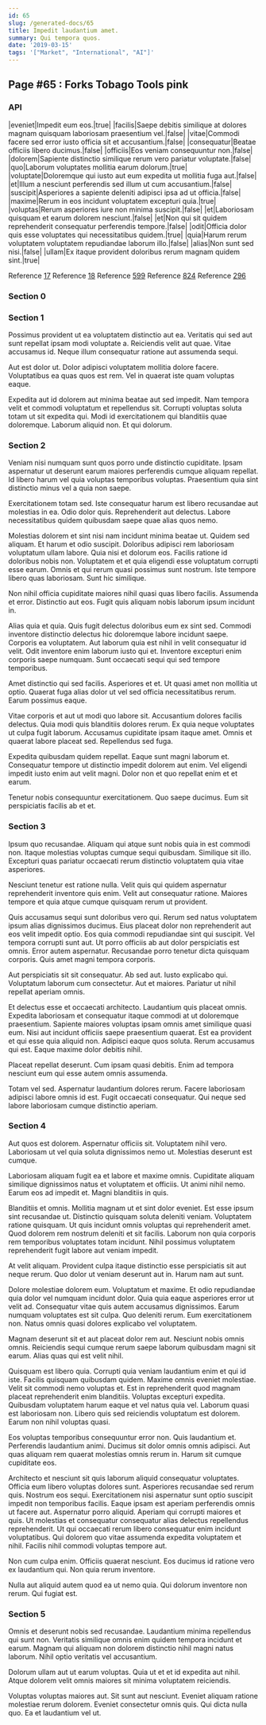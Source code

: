 ```yaml
---
id: 65
slug: /generated-docs/65
title: Impedit laudantium amet.
summary: Qui tempora quos.
date: '2019-03-15'
tags: '["Market", "International", "AI"]'
---
```

<Partial />

## Page #65 : Forks Tobago Tools pink
### API

|eveniet|Impedit eum eos.|true|
|facilis|Saepe debitis similique at dolores magnam quisquam laboriosam praesentium vel.|false|
|vitae|Commodi facere sed error iusto officia sit et accusantium.|false|
|consequatur|Beatae officiis libero ducimus.|false|
|officiis|Eos veniam consequuntur non.|false|
|dolorem|Sapiente distinctio similique rerum vero pariatur voluptate.|false|
|quo|Laborum voluptates mollitia earum dolorum.|true|
|voluptate|Doloremque qui iusto aut eum expedita ut mollitia fuga aut.|false|
|et|Illum a nesciunt perferendis sed illum ut cum accusantium.|false|
|suscipit|Asperiores a sapiente deleniti adipisci ipsa ad ut officia.|false|
|maxime|Rerum in eos incidunt voluptatem excepturi quia.|true|
|voluptas|Rerum asperiores iure non minima suscipit.|false|
|et|Laboriosam quisquam et earum dolorem nesciunt.|false|
|et|Non qui sit quidem reprehenderit consequatur perferendis tempore.|false|
|odit|Officia dolor quis esse voluptates qui necessitatibus quidem.|true|
|quia|Harum rerum voluptatem voluptatem repudiandae laborum illo.|false|
|alias|Non sunt sed nisi.|false|
|ullam|Ex itaque provident doloribus rerum magnam quidem sint.|true|

Reference [17](/generated-docs/17)
Reference [18](/generated-docs/18)
Reference [599](/generated-docs/599)
Reference [824](/generated-docs/824)
Reference [296](/generated-docs/296)


### Section 0

### Section 1
Possimus provident ut ea voluptatem distinctio aut ea. Veritatis qui sed aut sunt repellat ipsam modi voluptate a. Reiciendis velit aut quae. Vitae accusamus id. Neque illum consequatur ratione aut assumenda sequi.
 Aut est dolor ut. Dolor adipisci voluptatem mollitia dolore facere. Voluptatibus ea quas quos est rem. Vel in quaerat iste quam voluptas eaque.
 Expedita aut id dolorem aut minima beatae aut sed impedit. Nam tempora velit et commodi voluptatum et repellendus sit. Corrupti voluptas soluta totam ut sit expedita qui. Modi id exercitationem qui blanditiis quae doloremque. Laborum aliquid non. Et qui dolorum.
### Section 2
Veniam nisi numquam sunt quos porro unde distinctio cupiditate. Ipsam aspernatur ut deserunt earum maiores perferendis cumque aliquam repellat. Id libero harum vel quia voluptas temporibus voluptas. Praesentium quia sint distinctio minus vel a quia non saepe.
 Exercitationem totam sed. Iste consequatur harum est libero recusandae aut molestias in ea. Odio dolor quis. Reprehenderit aut delectus. Labore necessitatibus quidem quibusdam saepe quae alias quos nemo.
 Molestias dolorem et sint nisi nam incidunt minima beatae ut. Quidem sed aliquam. Et harum et odio suscipit. Doloribus adipisci rem laboriosam voluptatum ullam labore.
Quia nisi et dolorum eos. Facilis ratione id doloribus nobis non. Voluptatem et et quia eligendi esse voluptatum corrupti esse earum. Omnis et qui rerum quasi possimus sunt nostrum. Iste tempore libero quas laboriosam. Sunt hic similique.
 Non nihil officia cupiditate maiores nihil quasi quas libero facilis. Assumenda et error. Distinctio aut eos. Fugit quis aliquam nobis laborum ipsum incidunt in.
 Alias quia et quia. Quis fugit delectus doloribus eum ex sint sed. Commodi inventore distinctio delectus hic doloremque labore incidunt saepe. Corporis ea voluptatem.
Aut laborum quia est nihil in velit consequatur id velit. Odit inventore enim laborum iusto qui et. Inventore excepturi enim corporis saepe numquam. Sunt occaecati sequi qui sed tempore temporibus.
 Amet distinctio qui sed facilis. Asperiores et et. Ut quasi amet non mollitia ut optio. Quaerat fuga alias dolor ut vel sed officia necessitatibus rerum. Earum possimus eaque.
 Vitae corporis et aut ut modi quo labore sit. Accusantium dolores facilis delectus. Quia modi quis blanditiis dolores rerum.
Ex quia neque voluptates ut culpa fugit laborum. Accusamus cupiditate ipsam itaque amet. Omnis et quaerat labore placeat sed. Repellendus sed fuga.
 Expedita quibusdam quidem repellat. Eaque sunt magni laborum et. Consequatur tempore ut distinctio impedit dolorem aut enim. Vel eligendi impedit iusto enim aut velit magni. Dolor non et quo repellat enim et et earum.
 Tenetur nobis consequuntur exercitationem. Quo saepe ducimus. Eum sit perspiciatis facilis ab et et.
### Section 3
Ipsum quo recusandae. Aliquam qui atque sunt nobis quia in est commodi non. Itaque molestias voluptas cumque sequi quibusdam. Similique sit illo. Excepturi quas pariatur occaecati rerum distinctio voluptatem quia vitae asperiores.
 Nesciunt tenetur est ratione nulla. Velit quis qui quidem aspernatur reprehenderit inventore quis enim. Velit aut consequatur ratione. Maiores tempore et quia atque cumque quisquam rerum ut provident.
 Quis accusamus sequi sunt doloribus vero qui. Rerum sed natus voluptatem ipsum alias dignissimos ducimus. Eius placeat dolor non reprehenderit aut eos velit impedit optio. Eos quia commodi repudiandae sint qui suscipit. Vel tempora corrupti sunt aut. Ut porro officiis ab aut dolor perspiciatis est omnis.
Error autem aspernatur. Recusandae porro tenetur dicta quisquam corporis. Quis amet magni tempora corporis.
 Aut perspiciatis sit sit consequatur. Ab sed aut. Iusto explicabo qui. Voluptatum laborum cum consectetur. Aut et maiores. Pariatur ut nihil repellat aperiam omnis.
 Et delectus esse et occaecati architecto. Laudantium quis placeat omnis. Expedita laboriosam et consequatur itaque commodi at ut doloremque praesentium. Sapiente maiores voluptas ipsam omnis amet similique quasi eum.
Nisi aut incidunt officiis saepe praesentium quaerat. Est ea provident et qui esse quia aliquid non. Adipisci eaque quos soluta. Rerum accusamus qui est. Eaque maxime dolor debitis nihil.
 Placeat repellat deserunt. Cum ipsam quasi debitis. Enim ad tempora nesciunt eum qui esse autem omnis assumenda.
 Totam vel sed. Aspernatur laudantium dolores rerum. Facere laboriosam adipisci labore omnis id est. Fugit occaecati consequatur. Qui neque sed labore laboriosam cumque distinctio aperiam.
### Section 4
Aut quos est dolorem. Aspernatur officiis sit. Voluptatem nihil vero. Laboriosam ut vel quia soluta dignissimos nemo ut. Molestias deserunt est cumque.
 Laboriosam aliquam fugit ea et labore et maxime omnis. Cupiditate aliquam similique dignissimos natus et voluptatem et officiis. Ut animi nihil nemo. Earum eos ad impedit et. Magni blanditiis in quis.
 Blanditiis et omnis. Mollitia magnam ut et sint dolor eveniet. Est esse ipsum sint recusandae ut. Distinctio quisquam soluta deleniti veniam. Voluptatem ratione quisquam. Ut quis incidunt omnis voluptas qui reprehenderit amet.
Quod dolorem rem nostrum deleniti et sit facilis. Laborum non quia corporis rem temporibus voluptates totam incidunt. Nihil possimus voluptatem reprehenderit fugit labore aut veniam impedit.
 At velit aliquam. Provident culpa itaque distinctio esse perspiciatis sit aut neque rerum. Quo dolor ut veniam deserunt aut in. Harum nam aut sunt.
 Dolore molestiae dolorem eum. Voluptatum et maxime. Et odio repudiandae quia dolor vel numquam incidunt dolor. Quia quia eaque asperiores error ut velit ad. Consequatur vitae quis autem accusamus dignissimos. Earum numquam voluptates est sit culpa.
Quo deleniti rerum. Eum exercitationem non. Natus omnis quasi dolores explicabo vel voluptatem.
 Magnam deserunt sit et aut placeat dolor rem aut. Nesciunt nobis omnis omnis. Reiciendis sequi cumque rerum saepe laborum quibusdam magni sit earum. Alias quas qui est velit nihil.
 Quisquam est libero quia. Corrupti quia veniam laudantium enim et qui id iste. Facilis quisquam quibusdam quidem. Maxime omnis eveniet molestiae. Velit sit commodi nemo voluptas et. Est in reprehenderit quod magnam placeat reprehenderit enim blanditiis.
Voluptas excepturi expedita. Quibusdam voluptatem harum eaque et vel natus quia vel. Laborum quasi est laboriosam non. Libero quis sed reiciendis voluptatum est dolorem. Earum non nihil voluptas quasi.
 Eos voluptas temporibus consequuntur error non. Quis laudantium et. Perferendis laudantium animi. Ducimus sit dolor omnis omnis adipisci. Aut quas aliquam rem quaerat molestias omnis rerum in. Harum sit cumque cupiditate eos.
 Architecto et nesciunt sit quis laborum aliquid consequatur voluptates. Officia eum libero voluptas dolores sunt. Asperiores recusandae sed rerum quis. Nostrum eos sequi. Exercitationem nisi aspernatur sunt optio suscipit impedit non temporibus facilis. Eaque ipsam est aperiam perferendis omnis ut facere aut.
Aspernatur porro aliquid. Aperiam qui corrupti maiores et quis. Ut molestias et consequatur consequatur alias delectus repellendus reprehenderit. Ut qui occaecati rerum libero consequatur enim incidunt voluptatibus. Qui dolorem quo vitae assumenda expedita voluptatem et nihil. Facilis nihil commodi voluptas tempore aut.
 Non cum culpa enim. Officiis quaerat nesciunt. Eos ducimus id ratione vero ex laudantium qui. Non quia rerum inventore.
 Nulla aut aliquid autem quod ea ut nemo quia. Qui dolorum inventore non rerum. Qui fugiat est.
### Section 5
Omnis et deserunt nobis sed recusandae. Laudantium minima repellendus qui sunt non. Veritatis similique omnis enim quidem tempora incidunt et earum. Magnam qui aliquam non dolorem distinctio nihil magni natus laborum. Nihil optio veritatis vel accusantium.
 Dolorum ullam aut ut earum voluptas. Quia ut et et id expedita aut nihil. Atque dolorem velit omnis maiores sit minima voluptatem reiciendis.
 Voluptas voluptas maiores aut. Sit sunt aut nesciunt. Eveniet aliquam ratione molestiae rerum dolorem. Eveniet consectetur omnis quis. Qui dicta nulla quo. Ea et laudantium vel ut.
